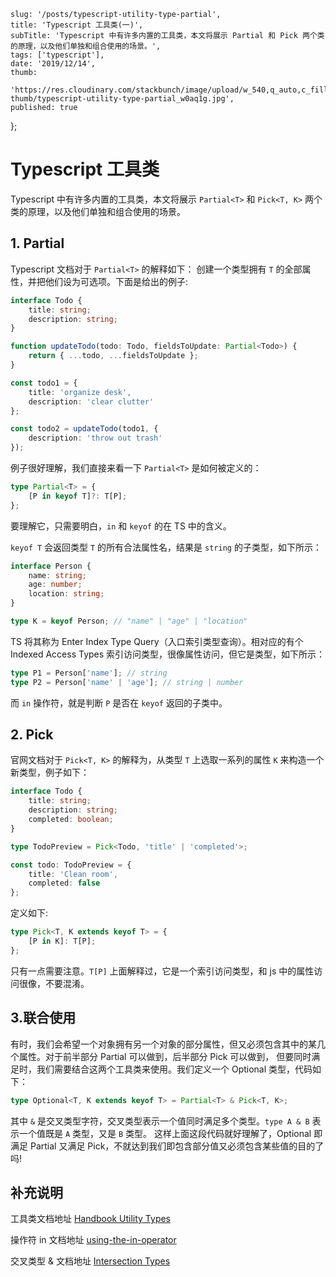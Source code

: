
    slug: '/posts/typescript-utility-type-partial',
    title: 'Typescript 工具类(一)',
    subTitle: 'Typescript 中有许多内置的工具类，本文将展示 Partial 和 Pick 两个类的原理，以及他们单独和组合使用的场景。',
    tags: ['typescript'],
    date: '2019/12/14',
    thumb:
        'https://res.cloudinary.com/stackbunch/image/upload/w_540,q_auto,c_fill/v1576499685/blog-thumb/typescript-utility-type-partial_w0aq1g.jpg',
    published: true
};


# Typescript 工具类

Typescript 中有许多内置的工具类，本文将展示 `Partial<T>` 和 `Pick<T, K>` 两个类的原理，以及他们单独和组合使用的场景。

## 1. Partial

Typescript 文档对于 `Partial<T>` 的解释如下： 创建一个类型拥有 `T` 的全部属性，并把他们设为可选项。下面是给出的例子:

```typescript
interface Todo {
    title: string;
    description: string;
}

function updateTodo(todo: Todo, fieldsToUpdate: Partial<Todo>) {
    return { ...todo, ...fieldsToUpdate };
}

const todo1 = {
    title: 'organize desk',
    description: 'clear clutter'
};

const todo2 = updateTodo(todo1, {
    description: 'throw out trash'
});
```

例子很好理解，我们直接来看一下 `Partial<T>` 是如何被定义的：

```typescript
type Partial<T> = {
    [P in keyof T]?: T[P];
};
```

要理解它，只需要明白，`in` 和 `keyof` 的在 TS 中的含义。

`keyof T` 会返回类型 `T` 的所有合法属性名，结果是 `string` 的子类型，如下所示：

```typescript
interface Person {
    name: string;
    age: number;
    location: string;
}

type K = keyof Person; // "name" | "age" | "location"
```

TS 将其称为 Enter Index Type Query（入口索引类型查询）。相对应的有个 Indexed Access Types 索引访问类型，很像属性访问，但它是类型，如下所示：

```typescript
type P1 = Person['name']; // string
type P2 = Person['name' | 'age']; // string | number
```

而 `in` 操作符，就是判断 `P` 是否在 `keyof` 返回的子类中。

## 2. Pick

官网文档对于 `Pick<T, K>` 的解释为，从类型 `T` 上选取一系列的属性 `K` 来构造一个新类型，例子如下：

```typescript
interface Todo {
    title: string;
    description: string;
    completed: boolean;
}

type TodoPreview = Pick<Todo, 'title' | 'completed'>;

const todo: TodoPreview = {
    title: 'Clean room',
    completed: false
};
```

定义如下:

```typescript
type Pick<T, K extends keyof T> = {
    [P in K]: T[P];
};
```

只有一点需要注意。`T[P]` 上面解释过，它是一个索引访问类型，和 js 中的属性访问很像，不要混淆。

## 3.联合使用

有时，我们会希望一个对象拥有另一个对象的部分属性，但又必须包含其中的某几个属性。对于前半部分 Partial 可以做到，后半部分 Pick 可以做到，
但要同时满足时，我们需要结合这两个工具类来使用。我们定义一个 Optional 类型，代码如下：

```typescript
type Optional<T, K extends keyof T> = Partial<T> & Pick<T, K>;
```

其中 `&` 是交叉类型字符，交叉类型表示一个值同时满足多个类型。`type A & B` 表示一个值既是 `A` 类型，又是 `B` 类型。
这样上面这段代码就好理解了，Optional 即满足 Partial 又满足 Pick，不就达到我们即包含部分值又必须包含某些值的目的了吗!

## 补充说明

工具类文档地址 [Handbook Utility Types](https://www.typescriptlang.org/docs/handbook/utility-types.html)

操作符 in 文档地址 [using-the-in-operator](http://www.typescriptlang.org/docs/handbook/advanced-types.html#using-the-in-operator)

交叉类型 & 文档地址 [Intersection Types](http://www.typescriptlang.org/docs/handbook/advanced-types.html#intersection-types)
